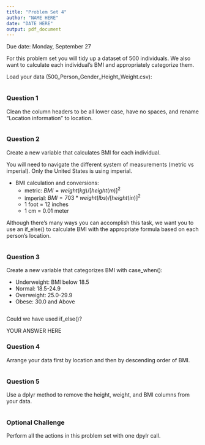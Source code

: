 ```yaml
---
title: "Problem Set 4"
author: "NAME HERE"
date: "DATE HERE"
output: pdf_document
---
```


Due date: Monday, September 27

For this problem set you will tidy up a dataset of 500 individuals. We also want to calculate each individual's BMI and appropriately categorize them.

Load your data (500_Person_Gender_Height_Weight.csv):

```r

```

### Question 1

Clean the column headers to be all lower case, have no spaces, and rename "Location information" to location.

```r

```

\newpage 

### Question 2

Create a new variable that calculates BMI for each individual.

You will need to navigate the different system of measurements (metric vs imperial). Only the United States is using imperial.

* BMI calculation and conversions:
    - metric:   $BMI = weight (kg) / [height (m)]^2$
    - imperial: $BMI = 703 * weight (lbs) / [height (in)]^2$
    - 1 foot = 12 inches
    - 1 cm = 0.01 meter

Although there's many ways you can accomplish this task, we want you to use an if_else() to calculate BMI with the appropriate formula based on each person's location. 

```r

```

\newpage

### Question 3

Create a new variable that categorizes BMI with case_when():

* Underweight: BMI below 18.5
* Normal: 18.5-24.9
* Overweight: 25.0-29.9
* Obese: 30.0 and Above

```r

```

Could we have used if_else()?  

YOUR ANSWER HERE

\newpage

### Question 4

Arrange your data first by location and then by descending order of BMI.

```r

```

### Question 5

Use a dplyr method to remove the height, weight, and BMI columns from your data.

```r

```

\newpage

### Optional Challenge

Perform all the actions in this problem set with one dpylr call. 

```r

```
